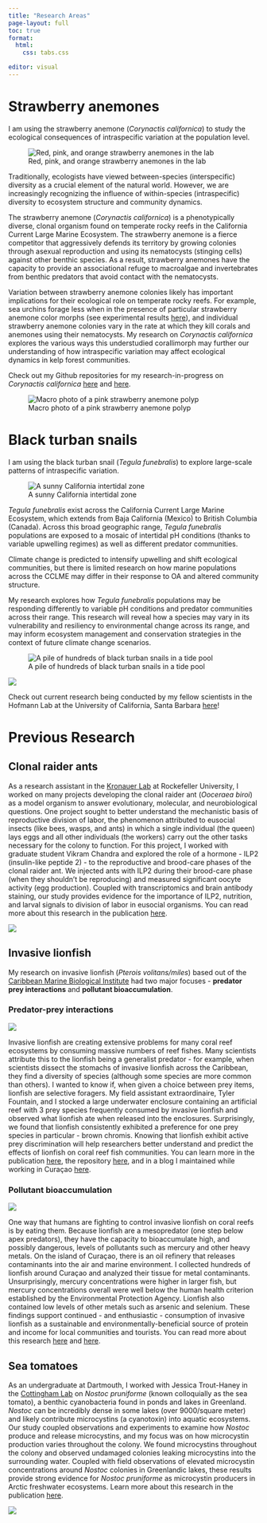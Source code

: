 ```yaml
---
title: "Research Areas"
page-layout: full
toc: true
format:
  html:
    css: tabs.css

editor: visual
---
```


::: panel-tabset
# Strawberry anemones

I am using the strawberry anemone (*Corynactis californica*) to study the ecological consequences of intraspecific variation at the population level.

![Red, pink, and orange strawberry anemones in the lab](/images/cory-lab.jpg)

Traditionally, ecologists have viewed between-species (interspecific) diversity as a crucial element of the natural world. However, we are increasingly recognizing the influence of within-species (intraspecific) diversity to ecosystem structure and community dynamics.

The strawberry anemone (*Corynactis californica*) is a phenotypically diverse, clonal organism found on temperate rocky reefs in the California Current Large Marine Ecosystem. The strawberry anemone is a fierce competitor that aggressively defends its territory by growing colonies through asexual reproduction and using its nematocysts (stinging cells) against other benthic species. As a result, strawberry anemones have the capacity to provide an associational refuge to macroalgae and invertebrates from benthic predators that avoid contact with the nematocysts.

Variation between strawberry anemone colonies likely has important implications for their ecological role on temperate rocky reefs. For example, sea urchins forage less when in the presence of particular strawberry anemone color morphs (see experimental results <a href="https://github.com/ameliaritger/Ritger-2019-Corynactis-urchin-deterrence" target="_blank">here</a>), and individual strawberry anemone colonies vary in the rate at which they kill corals and anemones using their nematocysts. My research on *Corynactis californica* explores the various ways this understudied corallimorph may further our understanding of how intraspecific variation may affect ecological dynamics in kelp forest communities.

Check out my Github repositories for my research-in-progress on *Corynactis californica* <a href="https://github.com/ameliaritger/Ritger-2019-Corynactis-measurements" target="_blank">here</a> and <a href="https://github.com/ameliaritger/Ritger-2019-Corynactis-urchin-deterrence" target="_blank">here</a>.

![Macro photo of a pink strawberry anemone polyp](/images/232o.jpg)

# Black turban snails

I am using the black turban snail (*Tegula funebralis*) to explore large-scale patterns of intraspecific variation.

![A sunny California intertidal zone](/images/lol2.jpg)

*Tegula funebralis* exist across the California Current Large Marine Ecosystem, which extends from Baja California (Mexico) to British Columbia (Canada). Across this broad geographic range, *Tegula funebralis* populations are exposed to a mosaic of intertidal pH conditions (thanks to variable upwelling regimes) as well as different predator communities.

Climate change is predicted to intensify upwelling and shift ecological communities, but there is limited research on how marine populations across the CCLME may differ in their response to OA and altered community structure.

My research explores how *Tegula funebralis* populations may be responding differently to variable pH conditions and predator communities across their range. This research will reveal how a species may vary in its vulnerability and resiliency to environmental change across its range, and may inform ecosystem management and conservation strategies in the context of future climate change scenarios.

![A pile of hundreds of black turban snails in a tide pool](/images/tegula-many.jpg)

![](/images/bodega.jpg)

Check out current research being conducted by my fellow scientists in the Hofmann Lab at the University of California, Santa Barbara <a href="http://www.hofmannlab.com/" target="_blank">here</a>!

# Previous Research

::: panel-tabset
## Clonal raider ants

As a research assistant in the <a href="https://www.rockefeller.edu/research/2280-kronauer-laboratory/" target="_blank">Kronauer Lab</a> at Rockefeller University, I worked on many projects developing the clonal raider ant (*Ooceraea biroi*) as a model organism to answer evolutionary, molecular, and neurobiological questions. One project sought to better understand the mechanistic basis of reproductive division of labor, the phenomenon attributed to eusocial insects (like bees, wasps, and ants) in which a single individual (the queen) lays eggs and all other individuals (the workers) carry out the other tasks necessary for the colony to function. For this project, I worked with graduate student Vikram Chandra and explored the role of a hormone - ILP2 (insulin-like peptide 2) - to the reproductive and brood-care phases of the clonal raider ant. We injected ants with ILP2 during their brood-care phase (when they shouldn't be reproducing) and measured significant oocyte activity (egg production). Coupled with transcriptomics and brain antibody staining, our study provides evidence for the importance of ILP2, nutrition, and larval signals to division of labor in eusocial organisms. You can read more about this research in the publication <a href="https://science.sciencemag.org/content/361/6400/398.full" target="_blank">here</a>.

![](/images/ovaries.png)

## Invasive lionfish

My research on invasive lionfish (*Pterois volitans/miles*) based out of the <a href="http://www.researchstationcarmabi.org/" target="_blank">Caribbean Marine Biological Institute</a> had two major focuses - **predator prey interactions** and **pollutant bioaccumulation**.

### Predator-prey interactions

![](/images/enclosure.jpg)

Invasive lionfish are creating extensive problems for many coral reef ecosystems by consuming massive numbers of reef fishes. Many scientists attribute this to the lionfish being a generalist predator - for example, when scientists dissect the stomachs of invasive lionfish across the Caribbean, they find a diversity of species (although some species are more common than others). I wanted to know if, when given a choice between prey items, lionfish are selective foragers. My field assistant extraordinaire, Tyler Fountain, and I stocked a large underwater enclosure containing an artificial reef with 3 prey species frequently consumed by invasive lionfish and observed what lionfish ate when released into the enclosures. Surprisingly, we found that lionfish consistently exhibited a preference for one prey species in particular - brown chromis. Knowing that lionfish exhibit active prey discrimination will help researchers better understand and predict the effects of lionfish on coral reef fish communities. You can learn more in the publication <a href="https://doi.org/10.1016/j.jembe.2020.151311" target="_blank">here</a>, the repository <a href="https://github.com/ameliaritger/lionfish-diet-choice" target="_blank">here</a>, and in a blog I maintained while working in Curaçao <a href="https://amelialillie.wordpress.com" target="_blank">here</a>.

### Pollutant bioaccumulation

![](/images/dissection.jpg)

One way that humans are fighting to control invasive lionfish on coral reefs is by eating them. Because lionfish are a mesopredator (one step below apex predators), they have the capacity to bioaccumulate high, and possibly dangerous, levels of pollutants such as mercury and other heavy metals. On the island of Curaçao, there is an oil refinery that releases contaminants into the air and marine environment. I collected hundreds of lionfish around Curaçao and analyzed their tissue for metal contaminants. Unsurprisingly, mercury concentrations were higher in larger fish, but mercury concentrations overall were well below the human health criterion established by the Environmental Protection Agency. Lionfish also contained low levels of other metals such as arsenic and selenium. These findings support continued - and enthusiastic - consumption of invasive lionfish as a sustainable and environmentally-beneficial source of protein and income for local communities and tourists. You can read more about this research <a href="https://doi.org/10.1016/j.marpolbul.2018.03.035" target="_blank">here</a> and <a href="https://amelialillie.wordpress.com" target="_blank">here</a>.

## Sea tomatoes

As an undergraduate at Dartmouth, I worked with Jessica Trout-Haney in the <a href="https://sites.dartmouth.edu/CottinghamLab/" target="_blank">Cottingham Lab</a> on *Nostoc pruniforme* (known colloquially as the sea tomato), a benthic cyanobacteria found in ponds and lakes in Greenland. *Nostoc* can be incredibly dense in some lakes (over 9000/square meter) and likely contribute microcystins (a cyanotoxin) into aquatic ecosystems. Our study coupled observations and experiments to examine how *Nostoc* produce and release microcystins, and my focus was on how microcystin production varies throughout the colony. We found microcystins throughout the colony and observed undamaged colonies leaking microcystins into the surrounding water. Coupled with field observations of elevated microcystin concentrations around *Nostoc* colonies in Greenlandic lakes, these results provide strong evidence for *Nostoc pruniforme* as microcystin producers in Arctic freshwater ecosystems. Learn more about this research in the publication <a href="https://onlinelibrary.wiley.com/doi/10.1111/fwb.13636" target="_blank">here</a>.

![](/images/elisa.jpg)
:::

:::
